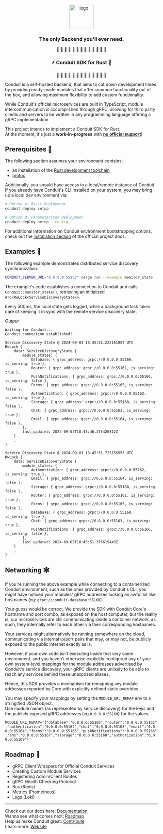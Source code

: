 <div align="center">
    <br>
        <a href="https://getconduit.dev" target="_blank"><img src="https://getconduit.dev/conduitLogo.svg" height="80px" alt="logo"/></a>
        <br/>
        <h3>The only Backend you'll ever need.</h3>
</div>

<div align="center">
    <p>🚧 🚧 🚧 🚧 🚧 🚧 🚧 🚧 🚧 🚧 🚧 🚧 🚧</p>
    <h3>⚡ Conduit SDK for Rust 🦀</h3>
    <p>🚧 🚧 🚧 🚧 🚧 🚧 🚧 🚧 🚧 🚧 🚧 🚧 🚧</p>
</div>

Conduit is a self-hosted backend, that aims to cut down development times
by providing ready-made modules that offer common functionality out of the box, and allowing
maximum flexibility to add custom functionality.

While Conduit's official microservices are built in TypeScript, module intercommunication is accomplished through gRPC,
allowing for third party clients and servers to be written in any programming language offering a gRPC implementation.

This project intends to implement a Conduit SDK for Rust.<br />
At the moment, it's just a **work-in-progress** with **<ins>no official support</ins>**!

## Prerequisites 🤔

The following section assumes your environment contains:

- an installation of the [Rust development toolchain](https://www.rust-lang.org/tools/install)
- [protoc](https://github.com/protocolbuffers/protobuf/releases)

Additionally, you should have access to a local/remote instance of Conduit.<br />
If you already have Conduit's CLI installed on your system, you may bring up a local dev environment via:

``` bash
# Option A: Basic Deployment
conduit deploy setup

# Option B: Parameterized Deployment
conduit deploy setup --config
```

For additional information on Conduit environment bootstrapping options, check out the [installation section](https://getconduit.dev/docs/installation
) of the official project docs.

## Examples 🧩

The following example demonstrates distributed service discovery synchronization.<br />

``` bash
CONDUIT_SERVER_URL="0.0.0.0:55152" cargo run --example monitor_state
```

The example's code establishes a connection to Conduit and calls `Conduit::monitor_state()`, retrieving an initialized `Arc<RwLock<ServiceDiscoveryState>>`.

Every 500ms, the local state gets logged, while a background task takes care of keeping it in sync with the remote service discovery state.

_Output_
```
Waiting for Conduit...
Conduit connection established!

Service Discovery State @ 2024-09-03 18:45:51.225161057 UTC
RwLock {
    data: ServiceDiscoveryState {
        module_states: {
            Database: { grpc_address: grpc://0.0.0.0:55160, is_serving: true },
            Router: { grpc_address: grpc://0.0.0.0:55161, is_serving: true },
            PushNotifications: { grpc_address: grpc://0.0.0.0:55166, is_serving: false },
            Forms: { grpc_address: grpc://0.0.0.0:55165, is_serving: false },
            Authentication: { grpc_address: grpc://0.0.0.0:55162, is_serving: true },
            Storage: { grpc_address: grpc://0.0.0.0:55168, is_serving: false },
            Chat: { grpc_address: grpc://0.0.0.0:55163, is_serving: true },
            Email: { grpc_address: grpc://0.0.0.0:55164, is_serving: false },
        },
        last_updated: 2024-09-03T18:45:46.375426812Z
    }
    ,
}

Service Discovery State @ 2024-09-03 18:45:51.727156553 UTC
RwLock {
    data: ServiceDiscoveryState {
        module_states: {
            Authentication: { grpc_address: grpc://0.0.0.0:55162, is_serving: true },
            Email: { grpc_address: grpc://0.0.0.0:55164, is_serving: false },
            Storage: { grpc_address: grpc://0.0.0.0:55168, is_serving: false },
            Router: { grpc_address: grpc://0.0.0.0:55161, is_serving: true },
            Forms: { grpc_address: grpc://0.0.0.0:55165, is_serving: false },
            Database: { grpc_address: grpc://0.0.0.0:55160, is_serving: true },
            Chat: { grpc_address: grpc://0.0.0.0:55163, is_serving: true },
            PushNotifications: { grpc_address: grpc://0.0.0.0:55166, is_serving: false },
        },
        last_updated: 2024-09-03T18:45:51.376619449Z
    }
    ,
}
```

## Networking 🕸️

If you're running the above example while connecting to a containerized Conduit environment,
such as the ones provided by Conduit's CLI, you might have noticed your modules' gRPC addresses
looking an awful lot like hostnames (eg: `grpc://conduit-database:55160`).

Your guess would be correct. We provide the SDK with Conduit Core's hostname and port combo,
as exposed on the host computer, but the reality is, our microservices are still communicating inside a container network,
as such, they internally refer to each other via their corresponding hostnames.

Your services might alternatively be running somewhere on the cloud,
communicating via internal ip/port pairs that may, or may not, be publicly exposed to the public internet exactly as is.

However, if your own code isn't executing inside that very same environment,
and you haven't otherwise explicitly configured any of your own system-level mappings
for the module addresses advertised by Conduit's service discovery,
your gRPC clients are unlikely to be able to reach any services behind these unexposed aliases.

Hence, this SDK provides a mechanism for remapping any module addresses reported
by Core with explicitly defined static overrides.

You may specify your mappings by setting the `MODULE_URL_REMAP` env to a stringified JSON object.<br />
Use module names (as represented by service discovery) for the keys
and the publicly exposed gRPC addresses (eg `0.0.0.0:55160`) for the values.

`MODULE_URL_REMAP='{"database":"0.0.0.0:55160","router":"0.0.0.0:55161","authentication":"0.0.0.0:55162","chat":"0.0.0.0:55163","email":"0.0.0.0:55164","forms":"0.0.0.0:55165","pushNotifications":"0.0.0.0:55166","sms":"0.0.0.0:55167","storage":"0.0.0.0:55168","authorization":"0.0.0.0:55169"}'`

## Roadmap 🏁

- gRPC Client Wrappers for Official Conduit Services
- Creating Custom Module Services
- Registering Admin/Client Routes
- gRPC Health Checking Protocol
- Bus (Redis)
- Metrics (Prometheus)
- Logs (Loki)

---

Check out our docs here: [Documentation](https://getconduit.dev/docs/overview/intro)\
Wanna see what comes next: [Roadmap](https://sharing.clickup.com/1554325/b/h/1fdwn-7561/8b09d2e9aedec0b)\
Help us make Conduit great: [Contribute](https://github.com/ConduitPlatform/Conduit/blob/main/.github/CONTRIBUTING.md)\
Learn more: [Website](https://getconduit.dev)
